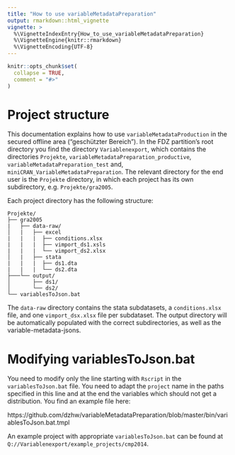```yaml
---
title: "How to use variableMetadataPreparation"
output: rmarkdown::html_vignette
vignette: >
  %\VignetteIndexEntry{How_to_use_variableMetadataPreparation}
  %\VignetteEngine{knitr::rmarkdown}
  %\VignetteEncoding{UTF-8}
---
```


```r
knitr::opts_chunk$set(
  collapse = TRUE,
  comment = "#>"
)
```

# Project structure

This documentation explains how to use `variableMetadataProduction` in the 
secured offline area ("geschützter Bereich").
In the FDZ partition's root directory you find the directory `Variablenexport`,
which contains the directories `Projekte`, `variableMetadataPreparation_productive`,
`variableMetadataPreparation_test` and, `miniCRAN_VariableMetadataPreparation`.
The relevant directory for the end user is the `Projekte` directory, in which 
each project has its own subdirectory, e.g. `Projekte/gra2005`.

Each project directory has the following structure:
```
Projekte/
├── gra2005
|   ├── data-raw/
│   |   ├── excel
|   |   |  ├── conditions.xlsx
|   |   |  ├── vimport_ds1.xsls
|   |   |  └── vimport_ds2.xlsx
│   |   ├── stata
|   |   |  ├── ds1.dta
|   |   |  └── ds2.dta
├───└── output/
│       ├── ds1/
│       └── ds2/
└── variablesToJson.bat
```

The `data-raw` directory contains the stata subdatasets, a `conditions.xlsx` file,
and one `vimport_dsx.xlsx` file per subdataset.
The output directory will be automatically populated with the correct 
subdirectories, as well as the variable-metadata-jsons.

# Modifying variablesToJson.bat
You need to modify only the line starting with `Rscript` in the `variablesToJson.bat` file. You need to adapt the `project` name in the paths specified in this line 
and at the end the variables which should not get a distribution. You find an 
example file here:

https://github.com/dzhw/variableMetadataPreparation/blob/master/bin/variablesToJson.bat.tmpl

An example project with appropriate `variablesToJson.bat` can be found at `Q://Variablenexport/example_projects/cmp2014`.



